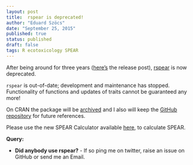 ```yaml
---
layout: post
title:  rspear is deprecated!
author: "Eduard Szöcs"
date: "September 25, 2015"
published: true
status: published
draft: false
tags: R ecotoxicology SPEAR
---
```


After being around for three years ([here's](http://edild.github.io/rspear1/) the release post),
[rspear](https://github.com/EDiLD/rspear) is now deprecated.

`rspear` is out-of-date; development and maintenance has stopped. 
Functionality of functions and updates of traits cannot be guaranteed any more!

On CRAN the package will be [archived](https://cran.r-project.org/src/contrib/Archive/webchem/) and I also will keep the [GitHub repository](https://github.com/EDiLD/rspear) for future references.


Please use the new SPEAR Calculator available [here](http://www.systemecology.eu/spearcalc/), to calculate SPEAR.


**Query:**

* **Did anybody use rspear?** -  If so ping me on twitter, raise an issue on GitHub or send me an Email.
